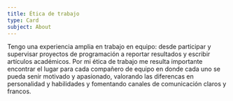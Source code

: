 ```yaml
---
title: Ética de trabajo
type: Card
subject: About
---
```


Tengo una experiencia amplia en trabajo en equipo: desde participar y supervisar proyectos de programación a reportar resultados y escribir artículos académicos. Por mi ética de trabajo me resulta importante encontrar el lugar para cada compañero de equipo en donde cada uno se pueda senir motivado y apasionado, valorando las diferencas en personalidad y habilidades y fomentando canales de comunicación claros y francos.